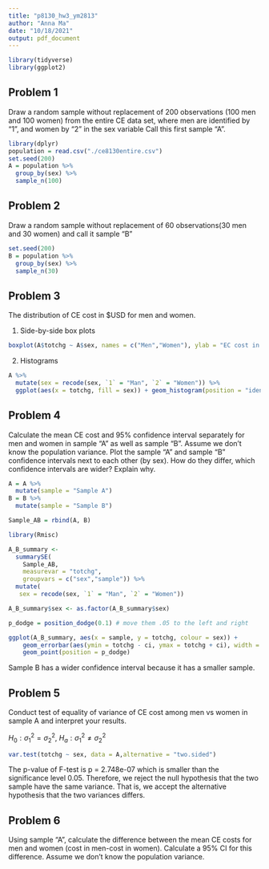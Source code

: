 ```yaml
---
title: "p8130_hw3_ym2813"
author: "Anna Ma"
date: "10/18/2021"
output: pdf_document
---
```


```r
library(tidyverse)
library(ggplot2)
```


## Problem 1 

Draw a random sample without replacement of 200 observations (100 men and 100 women) from the entire CE data set, where men are identified by "1", and women by "2" in the sex variable
Call this first sample "A".

```r
library(dplyr)
population = read.csv("./ce8130entire.csv")
set.seed(200)
A = population %>%
  group_by(sex) %>%
  sample_n(100)
```

## Problem 2

Draw a random sample without replacement of 60 observations(30 men and 30 women) and call it sample “B”

```r
set.seed(200)
B = population %>%
  group_by(sex) %>%
  sample_n(30)
```

## Problem 3

The distribution of CE cost in $USD for men and women.  

1) Side-by-side box plots 

```r
boxplot(A$totchg ~ A$sex, names = c("Men","Women"), ylab = "EC cost in $USD", xlab = "Sex")
```

2) Histograms

```r
A %>% 
  mutate(sex = recode(sex, `1` = "Man", `2` = "Women")) %>%
  ggplot(aes(x = totchg, fill = sex)) + geom_histogram(position = "identity", bins = 30, alpha = 0.4)
```

## Problem 4

Calculate the mean CE cost and 95% confidence interval separately for men and women in sample “A” as well as sample “B”. Assume we don’t know the population variance. Plot the sample “A” and sample “B” confidence intervals next to each other (by sex). How do they differ, which confidence intervals are wider?  Explain why.

```r
A = A %>% 
  mutate(sample = "Sample A")
B = B %>% 
  mutate(sample = "Sample B")

Sample_AB = rbind(A, B)

library(Rmisc)

A_B_summary <- 
  summarySE(
    Sample_AB,
    measurevar = "totchg", 
    groupvars = c("sex","sample")) %>% 
  mutate(
   sex = recode(sex, `1` = "Man", `2` = "Women"))

A_B_summary$sex <- as.factor(A_B_summary$sex)

p_dodge = position_dodge(0.1) # move them .05 to the left and right

ggplot(A_B_summary, aes(x = sample, y = totchg, colour = sex)) + 
    geom_errorbar(aes(ymin = totchg - ci, ymax = totchg + ci), width = .1, position = p_dodge) +
    geom_point(position = p_dodge)

```

Sample B has a wider confidence interval because it has a smaller sample. 

## Problem 5

Conduct test of equality of variance of CE cost among men vs women in sample A and interpret your results.

$H_0: \sigma_1^2 = \sigma_2^2$, $H_a: \sigma_1^2 \neq \sigma_2^2$

```r
var.test(totchg ~ sex, data = A,alternative = "two.sided")
```

The p-value of F-test is p = 2.748e-07 which is smaller than the significance level 0.05. Therefore, we reject the null hypothesis that the two sample have the same variance. That is, we accept the alternative hypothesis that the two variances differs.

## Problem 6

Using sample “A”, calculate the difference between the mean CE costs for men and women (cost in men-cost in women). Calculate a 95% CI for this difference. Assume we don’t know the population variance.


